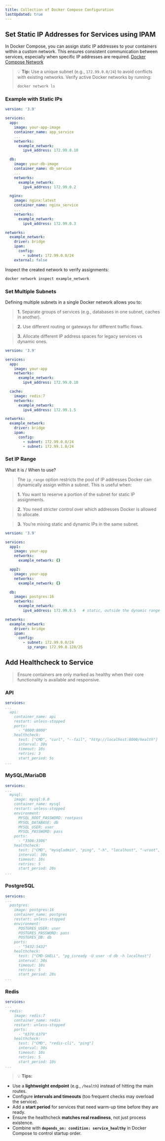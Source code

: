 ```yaml
---
title: Collection of Docker Compose Configuration
lastUpdated: true
---
```


## Set Static IP Addresses for Services using IPAM

In Docker Compose, you can assign static IP addresses to your containers within a custom network. This ensures consistent communication between services, especially when specific IP addresses are required. [Docker Compose Network](https://docs.docker.com/reference/compose-file/networks/)

> 💡 **Tip:**
> Use a unique subnet (e.g., `172.99.0.0/24`) to avoid conflicts with existing networks. Verify active Docker networks by running:
>
> ```sh
> docker network ls
> ```

### Example with Static IPs

```yml
version: '3.9'

services:
  app:
    image: your-app-image
    container_name: app_service
    ...
    networks:
      example_network:
        ipv4_address: 172.99.0.10

  db:
    image: your-db-image
    container_name: db_service
    ...
    networks:
      example_network:
        ipv4_address: 172.99.0.2

  nginx:
    image: nginx:latest
    container_name: nginx_service
    ...
    networks:
      example_network:
        ipv4_address: 172.99.0.3

networks:
  example_network:
    driver: bridge
    ipam:
      config:
        - subnet: 172.99.0.0/24
    external: false
```

Inspect the created network to verify assignments:

```sh
docker network inspect example_network
```
### Set Multiple Subnets

Defining multiple subnets in a single Docker network allows you to:

> **1.** Separate groups of services (e.g., databases in one subnet, caches in another).

> **2.** Use different routing or gateways for different traffic flows.

> **3.** Allocate different IP address spaces for legacy services vs dynamic ones.

```yml
version: '3.9'

services:
  app:
    image: your-app
    networks:
      example_network:
        ipv4_address: 172.99.0.10

  cache:
    image: redis:7
    networks:
      example_network:
        ipv4_address: 172.99.1.5

networks:
  example_network:
    driver: bridge
    ipam:
      config:
        - subnet: 172.99.0.0/24
        - subnet: 172.99.1.0/24

```

### Set IP Range

What it is / When to use?

> The `ip_range` option restricts the pool of IP addresses Docker can dynamically assign within a subnet.
This is useful when:

> **1.** You want to reserve a portion of the subnet for static IP assignments.

> **2.** You need stricter control over which addresses Docker is allowed to allocate.

> **3.** You’re mixing static and dynamic IPs in the same subnet.

```yml
version: '3.9'

services:
  app1:
    image: your-app
    networks:
      example_network: {}

  app2:
    image: your-app
    networks:
      example_network: {}

  db:
    image: postgres:16
    networks:
      example_network:
        ipv4_address: 172.99.0.5   # static, outside the dynamic range

networks:
  example_network:
    driver: bridge
    ipam:
      config:
        - subnet: 172.99.0.0/24
          ip_range: 172.99.0.128/25
```

## Add Healthcheck to Service

> Ensure containers are only marked as healthy when their core functionality is available and responsive.  

### API 

```yml
services:
...
  api:
    container_name: api
    restart: unless-stopped
    ports:
      - "8000:8000"
    healthcheck:
      test: ["CMD", "curl", "--fail", "http://localhost:8000/health"]
      interval: 30s
      timeout: 10s
      retries: 3
      start_period: 5s
...
```

### MySQL/MariaDB

```yml
services:
...
  mysql:
    image: mysql:8.0
    container_name: mysql
    restart: unless-stopped
    environment:
      MYSQL_ROOT_PASSWORD: rootpass
      MYSQL_DATABASE: db
      MYSQL_USER: user
      MYSQL_PASSWORD: pass
    ports:
      - "3306:3306"
    healthcheck:
      test: ["CMD", "mysqladmin", "ping", "-h", "localhost", "-uroot", "-prootpass"]
      interval: 30s
      timeout: 10s
      retries: 5
      start_period: 20s
...
```

### PostgreSQL

```yml
services:
...
  postgres:
    image: postgres:16
    container_name: postgres
    restart: unless-stopped
    environment:
      POSTGRES_USER: user
      POSTGRES_PASSWORD: pass
      POSTGRES_DB: db
    ports:
      - "5432:5432"
    healthcheck:
      test: ["CMD-SHELL", "pg_isready -U user -d db -h localhost"]
      interval: 30s
      timeout: 10s
      retries: 5
      start_period: 20s
...
```

### Redis

```yml
services:
...
  redis:
    image: redis:7
    container_name: redis
    restart: unless-stopped
    ports:
      - "6379:6379"
    healthcheck:
      test: ["CMD", "redis-cli", "ping"]
      interval: 30s
      timeout: 10s
      retries: 5
      start_period: 10s
...
```

> 💡 **Tips:**

- Use a **lightweight endpoint** (e.g., `/health`) instead of hitting the main routes.  
- Configure **intervals and timeouts** (too frequent checks may overload the service).  
- Add a **start period** for services that need warm-up time before they are ready.  
- Ensure the healthcheck **matches real readiness**, not just process existence.  
- Combine with **`depends_on: condition: service_healthy`** in Docker Compose to control startup order.  
